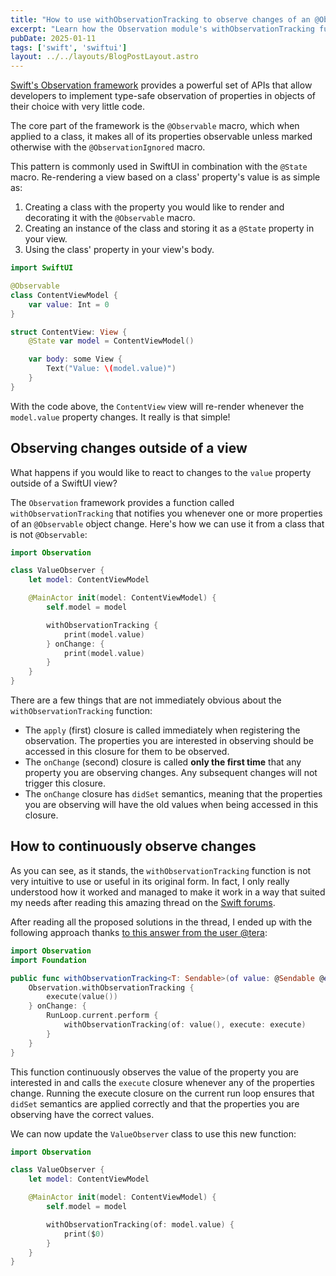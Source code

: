 ```yaml
---
title: "How to use withObservationTracking to observe changes of an @Observable object's property outside of a SwiftUI view"
excerpt: "Learn how the Observation module's withObservationTracking function works and how you can use it to observe changes of an @Observable object from anywhere in your codebase."
pubDate: 2025-01-11
tags: ['swift', 'swiftui']
layout: ../../layouts/BlogPostLayout.astro
---
```


[Swift's Observation framework](https://developer.apple.com/documentation/observation) provides a powerful set of APIs that allow developers to implement type-safe observation of properties in objects of their choice with very little code.  

The core part of the framework is the `@Observable` macro, which when applied to a class, it makes all of its properties observable unless marked otherwise with the `@ObservationIgnored` macro.

This pattern is commonly used in SwiftUI in combination with the `@State` macro. Re-rendering a view based on a class' property's value is as simple as:

1. Creating a class with the property you would like to render and decorating it with the `@Observable` macro.
2. Creating an instance of the class and storing it as a `@State` property in your view.
3. Using the class' property in your view's body.

```swift:ContentView.swift
import SwiftUI

@Observable
class ContentViewModel {
    var value: Int = 0
}

struct ContentView: View {
    @State var model = ContentViewModel()

    var body: some View {
        Text("Value: \(model.value)")
    }
}
```

With the code above, the `ContentView` view will re-render whenever the `model.value` property changes. It really is that simple!

## Observing changes outside of a view

What happens if you would like to react to changes to the `value` property outside of a SwiftUI view? 

The `Observation` framework provides a function called `withObservationTracking` that notifies you whenever one or more properties of an `@Observable` object change. Here's how we can use it from a class that is not `@Observable`:

```swift:ValueObserver.swift
import Observation

class ValueObserver {
    let model: ContentViewModel

    @MainActor init(model: ContentViewModel) {
        self.model = model

        withObservationTracking {
            print(model.value)
        } onChange: {
            print(model.value)
        }
    }
}
```

There are a few things that are not immediately obvious about the `withObservationTracking` function:
- The `apply` (first) closure is called immediately when registering the observation. The properties you are interested in observing should be accessed in this closure for them to be observed.
- The `onChange` (second) closure is called **only the first time** that any property you are observing changes. Any subsequent changes will not trigger this closure.
- The `onChange` closure has `didSet` semantics, meaning that the properties you are observing will have the old values when being accessed in this closure.

## How to continuously observe changes

As you can see, as it stands, the `withObservationTracking` function is not very intuitive to use or useful in its original form. In fact, I only really understood how it worked and managed to make it work in a way that suited my needs after reading this amazing thread on the [Swift forums](https://forums.swift.org/t/how-to-use-observation-to-actually-observe-changes-to-a-property/67591/1).

After reading all the proposed solutions in the thread, I ended up with the following approach thanks [to this answer from the user @tera](https://forums.swift.org/t/how-to-use-observation-to-actually-observe-changes-to-a-property/67591/12):

```swift:withObservationTracking.swift
import Observation
import Foundation

public func withObservationTracking<T: Sendable>(of value: @Sendable @escaping @autoclosure () -> T, execute: @Sendable @escaping (T) -> Void) {
    Observation.withObservationTracking {
        execute(value())
    } onChange: {
        RunLoop.current.perform {
            withObservationTracking(of: value(), execute: execute)
        }
    }
}
```

This function continuously observes the value of the property you are interested in and calls the `execute` closure whenever any of the properties change. Running the execute closure on the current run loop ensures that `didSet` semantics are applied correctly and that the properties you are observing have the correct values.

We can now update the `ValueObserver` class to use this new function:

```swift:ValueObserver.swift
import Observation

class ValueObserver {
    let model: ContentViewModel

    @MainActor init(model: ContentViewModel) {
        self.model = model

        withObservationTracking(of: model.value) {
            print($0)
        }
    }
}
```
